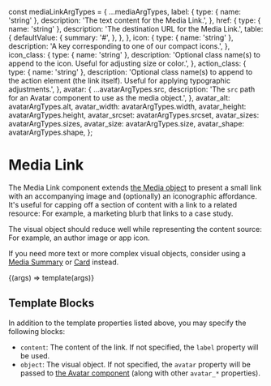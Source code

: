 const mediaLinkArgTypes = {
  ...mediaArgTypes,
  label: {
    type: { name: 'string' },
    description: 'The text content for the Media Link.',
  },
  href: {
    type: { name: 'string' },
    description: 'The destination URL for the Media Link.',
    table: {
      defaultValue: {
        summary: '#',
      },
    },
  },
  icon: {
    type: { name: 'string' },
    description: 'A key corresponding to one of our compact icons.',
  },
  icon_class: {
    type: { name: 'string' },
    description:
      'Optional class name(s) to append to the icon. Useful for adjusting size or color.',
  },
  action_class: {
    type: { name: 'string' },
    description:
      'Optional class name(s) to append to the action element (the link itself). Useful for applying typographic adjustments.',
  },
  avatar: {
    ...avatarArgTypes.src,
    description:
      'The `src` path for an Avatar component to use as the media object.',
  },
  avatar_alt: avatarArgTypes.alt,
  avatar_width: avatarArgTypes.width,
  avatar_height: avatarArgTypes.height,
  avatar_srcset: avatarArgTypes.srcset,
  avatar_sizes: avatarArgTypes.sizes,
  avatar_size: avatarArgTypes.size,
  avatar_shape: avatarArgTypes.shape,
};

<Meta title="Components/Media Link" argTypes={mediaLinkArgTypes} />

# Media Link

The Media Link component extends [the Media object](/docs/objects-media--image) to present a small link with an accompanying image and (optionally) an iconographic affordance. It's useful for capping off a section of content with a link to a related resource: For example, a marketing blurb that links to a case study.

The visual object should reduce well while representing the content source: For example, an author image or app icon.

If you need more text or more complex visual objects, consider using a [Media Summary](/docs/components-media-summary--event) or [Card](/docs/components-card--content-blocks) instead.

<Canvas>
  <Story
    name="Basic"
    args={{
      href: 'https://cloudfour.com/thinks/performance-is-an-issue-of-equity/',
      label:
        'Cloud Four partner Megan Notarte explains why performance is an issue of equity',
      avatar: '/media/megan.png',
      avatar_width: 88,
      avatar_height: 88,
      icon: 'arrow-right',
    }}
  >
    {(args) => template(args)}
  </Story>
</Canvas>

<ArgsTable story="Basic" />

## Template Blocks

In addition to the template properties listed above, you may specify the following blocks:

- `content`: The content of the link. If not specified, the `label` property will be used.
- `object`: The visual object. If not specified, the `avatar` property will be passed to [the Avatar component](/?path=/docs/components-avatar--empty) (along with other `avatar_*` properties).
